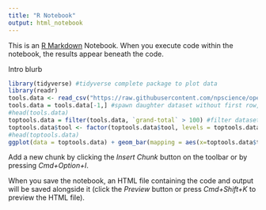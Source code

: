 ```yaml
---
title: "R Notebook"
output: html_notebook
---
```


This is an [R Markdown](http://rmarkdown.rstudio.com) Notebook. When you execute code within the notebook, the results appear beneath the code. 

Intro blurb

```r
library(tidyverse) #tidyverse complete package to plot data
library(readr)
tools.data <- read_csv("https://raw.githubusercontent.com/npscience/open-research-doathon/master/101innovations-npscience-lifesci-analysistools-counts.csv")
tools.data = tools.data[-1,] #spawn daughter dataset without first row, name as data
#head(tools.data)
toptools.data = filter(tools.data, `grand-total` > 100) #filter dataset to only tools with frequency of use >100
toptools.data$tool <- factor(toptools.data$tool, levels = toptools.data$tool) #tell R the dataset is already ordered from high to low frequency
#head(toptools.data)
ggplot(data = toptools.data) + geom_bar(mapping = aes(x=toptools.data$tool, y=toptools.data$`grand-total`), stat = "identity") + xlab('Data analysis tool') + ylab('Frequency of users') #plot barchart of tools versus count data; since count data is already calculated, turn-off geom's autosum with stat = "identity"
```

Add a new chunk by clicking the *Insert Chunk* button on the toolbar or by pressing *Cmd+Option+I*.

When you save the notebook, an HTML file containing the code and output will be saved alongside it (click the *Preview* button or press *Cmd+Shift+K* to preview the HTML file).

